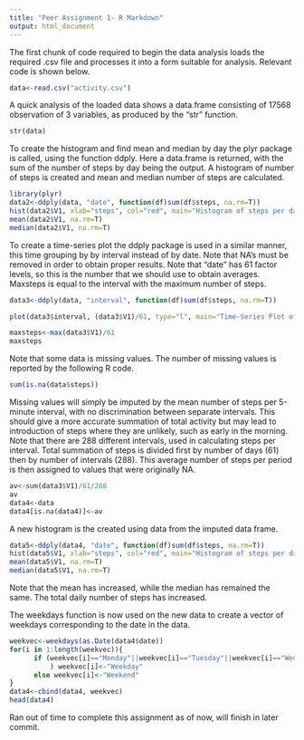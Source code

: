 ```yaml
---
title: "Peer Assignment 1- R Markdown"
output: html_document
---
```


The first chunk of code required to begin the data analysis loads the required .csv file and 
processes it into a form suitable for analysis. Relevant code is shown below.
```r
data<-read.csv("activity.csv")
```

A quick analysis of the loaded data shows a data.frame consisting of 17568 observation of 3 variables, as produced by the "str" function. 

```r
str(data)
```

To create the histogram and find mean and median by day the plyr package is called, using the 
function ddply. Here a data.frame is returned, with the sum of the number of steps by day being the output. A histogram of number of steps is created and mean and median number of steps are 
calculated. 

```r
library(plyr)
data2<-ddply(data, "date", function(df)sum(df$steps, na.rm=T))
hist(data2$V1, xlab="steps", col="red", main="Histogram of steps per day", breaks=10)
mean(data2$V1, na.rm=T)
median(data2$V1, na.rm=T)
```

To create a time-series plot the ddply package is used in a similar manner, this time grouping
by by interval instead of by date. Note that NA's must be removed in order to obtain proper 
results. Note that "date" has 61 factor levels, so this is the number that we should use to obtain averages. Maxsteps is equal to the interval with the maximum number of steps.

```r
data3<-ddply(data, "interval", function(df)sum(df$steps, na.rm=T))

plot(data3$interval, (data3$V1)/61, type="l", main="Time-Series Plot of Activity by Time-of-day", xlab="Time of Day", ylab="Average Steps")

maxsteps<-max(data3$V1)/61
maxsteps
```

Note that some data is missing values. The number of missing values is reported by the following
R code.

```r

sum(is.na(data$steps))

```

Missing values will simply be imputed by the mean number of steps per 5-minute interval, 
with no discrimination between separate intervals. This should give a more accurate summation
of total activity but may lead to introduction of steps where they are unlikely,
such as early in the morning. Note that there are 288 different intervals, used in calculating
steps per interval. Total summation of steps is divided first by number of days (61) then 
by number of intervals (288). This average number of steps per period is then assigned to values
that were originally NA.

```r
av<-sum(data3$V1)/61/288
av
data4<-data
data4[is.na(data4)]<-av
```

A new histogram is the created using data from the imputed data frame. 

```r
data5<-ddply(data4, "date", function(df)sum(df$steps, na.rm=T))
hist(data5$V1, xlab="steps", col="red", main="Histogram of steps per day", breaks=10)
mean(data5$V1, na.rm=T)
median(data5$V1, na.rm=T)
```

Note that the mean has increased, while the median has remained the same. The total daily number of steps has increased.

The weekdays function is now used on the new data to create a vector of weekdays corresponding to 
the date in the data.

```r
weekvec<-weekdays(as.Date(data4$date))
for(i in 1:length(weekvec)){
      if (weekvec[i]=="Monday"||weekvec[i]=="Tuesday"||weekvec[i]=="Wednesday"||weekvec[i]=="Thursday"||weekvec[i]=="Friday"
          ) weekvec[i]<-"Weekday"
      else weekvec[i]<-"Weekend"
}
data4<-cbind(data4, weekvec)
head(data4)

```

Ran out of time to complete this assignment as of now, will finish in later commit. 

